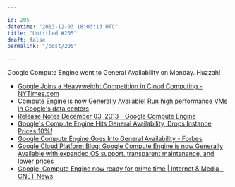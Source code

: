 ```yaml
---

id: 205
datetime: "2013-12-03 18:03:13 UTC"
title: "Untitled #205"
draft: false
permalink: "/post/205"

---
```


Google Compute Engine went to General Availability on Monday. Huzzah\! 


* [Google Joins a Heavyweight Competition in Cloud Computing - NYTimes.com](http://www.nytimes.com/2013/12/03/technology/google-joins-a-heavyweight-competition-in-cloud-computing.html?_r=0&pagewanted=all)
* [Compute Engine is now Generally Available\! Run high performance VMs in Google's data centers](https://twitter.com/googlecloud/status/407876173222264833)
* [Release Notes December 03, 2013 - Google Compute Engine](https://developers.google.com/compute/docs/release-notes#december032013)
* [Google's Compute Engine Hits General Availability, Drops Instance Prices 10%\!](http://techcrunch.com/2013/12/02/googles-compute-engine-hits-general-availability-drops-instance-prices-10-adds-new-16-core-instance-types-and-docker-support/)
* [Google Compute Engine Goes Into General Availability - Forbes](http://www.forbes.com/sites/benkepes/2013/12/03/google-compute-engine-goes-into-general-availability/)
* [Google Cloud Platform Blog: Google Compute Engine is now Generally Available with expanded OS support, transparent maintenance, and lower prices](http://googlecloudplatform.blogspot.co.uk/2013/12/google-compute-engine-is-now-generally-available.html)
* [Google: Compute Engine now ready for prime time | Internet & Media - CNET News](http://news.cnet.com/8301-1023_3-57614304-93/google-compute-engine-now-ready-for-prime-time/)


